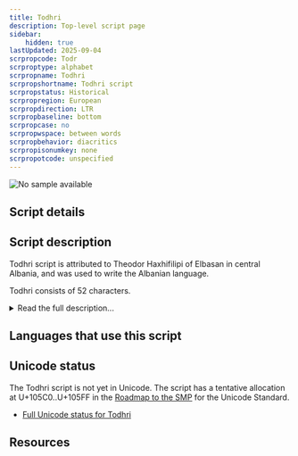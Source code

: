 ```yaml
---
title: Todhri
description: Top-level script page
sidebar:
    hidden: true
lastUpdated: 2025-09-04
scrpropcode: Todr
scrproptype: alphabet
scrpropname: Todhri
scrpropshortname: Todhri script
scrpropstatus: Historical
scrpropregion: European
scrpropdirection: LTR
scrpropbaseline: bottom
scrpropcase: no
scrpropwspace: between words
scrpropbehavior: diacritics
scrpropisonumkey: none
scrpropotcode: unspecified
---
```



![No sample available](../images/nosample.png)



## Script details

<ScriptDetails />

## Script description

Todhri script is attributed to Theodor Haxhifilipi of Elbasan in central Albania, and was used to write the Albanian language.

Todhri consists of 52 characters.

<details>
<summary>Read the full description...</summary>Todhri was used in the 18th  and the 19th centuries to write Biblical texts. Merchants also used the script for correspondence and record-keeping. 

_This script is not currently recognized by the [ISO 15924 standard](http://www.unicode.org/iso15924/), but is included in ScriptSource for research purposes. If you have any information on this script, please add the information to this site. Your contributions can be a great help in refining and expanding the ISO 15924 standard. The [Script Encoding Initiative](http://www.linguistics.berkeley.edu/sei/) is working to support the inclusion of this script in the standard, and contributions here will support their efforts._
</details>

## Languages that use this script

<WsList script='Todr' wsMax='5' />

## Unicode status

The Todhri script is not yet in Unicode. The script has a tentative allocation at U+105C0..U+105FF in the [Roadmap to the SMP](http://www.unicode.org/roadmaps/smp/) for the Unicode Standard.

- [Full Unicode status for Todhri](/scrlang/unicode/todr-unicode)



## Resources

<ScriptResources detailSummary='seemore' />


